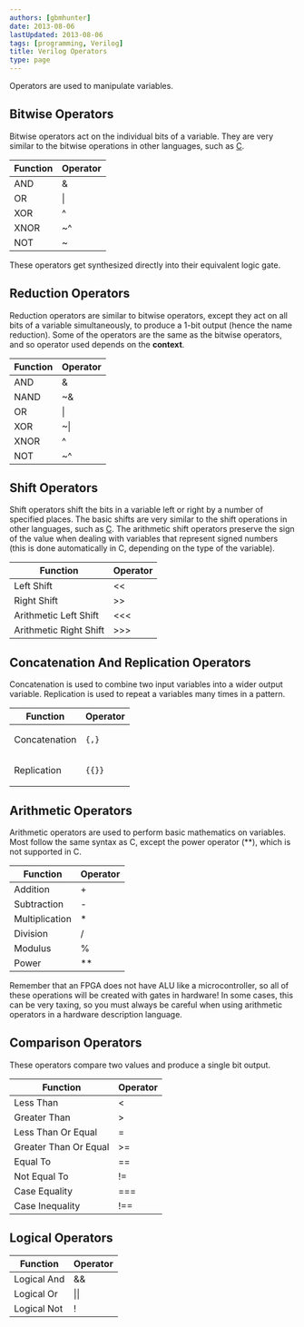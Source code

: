 ```yaml
---
authors: [gbmhunter]
date: 2013-08-06
lastUpdated: 2013-08-06
tags: [programming, Verilog]
title: Verilog Operators
type: page
---
```


Operators are used to manipulate variables.

## Bitwise Operators

Bitwise operators act on the individual bits of a variable. They are very similar to the bitwise operations in other languages, such as [C](/programming/languages/c).
<table>
  <thead>
    <tr>
      <th>Function</th>
      <th>Operator</th>
    </tr>
  </thead>
<tbody >
<tr >
<td >AND</td>
<td >&amp;</td>
</tr>
<tr >
<td >OR</td>
<td >|</td>
</tr>
<tr >
<td >XOR</td>
<td >^</td>
</tr>
<tr >
<td >XNOR</td>
<td >~^</td>
</tr>
<tr >
<td >NOT</td>
<td >~</td>
</tr>
</tbody>
</table>

These operators get synthesized directly into their equivalent logic gate.

## Reduction Operators

Reduction operators are similar to bitwise operators, except they act on all bits of a variable simultaneously, to produce a 1-bit output (hence the name reduction). Some of the operators are the same as the bitwise operators, and so operator used depends on the **context**.
<table>
    <thead>
        <tr>
            <th>Function</th>
            <th>Operator</th>
        </tr>
    </thead>
<tbody >
<tr >
<td >AND</td>
<td >&amp;</td>
</tr>
<tr >
<td >NAND</td>
<td >~&amp;</td>
</tr>
<tr >
<td >OR</td>
<td >|</td>
</tr>
<tr >
<td >XOR</td>
<td >~|</td>
</tr>
<tr >
<td >XNOR</td>
<td >^</td>
</tr>
<tr >
<td >NOT</td>
<td >~^</td>
</tr>
</tbody>
</table>

## Shift Operators

Shift operators shift the bits in a variable left or right by a number of specified places. The basic shifts are very similar to the shift operations in other languages, such as [C](/programming/languages/c/). The arithmetic shift operators preserve the sign of the value when dealing with variables that represent signed numbers (this is done automatically in C, depending on the type of the variable).

<table>
  <thead>
    <tr>
      <th>Function</th>
      <th>Operator</th>
    </tr>
  </thead>
  <tbody>
    <tr>
      <td>Left Shift</td>
      <td>&lt;&lt;</td>
    </tr>
    <tr>
      <td>Right Shift</td>
      <td>&gt;&gt;</td>
    </tr>
    <tr>
      <td>Arithmetic Left Shift</td>
      <td>&lt;&lt;&lt;</td>
    </tr>
    <tr>
      <td>Arithmetic Right Shift</td>
      <td>&gt;&gt;&gt;</td>
    </tr>
  </tbody>
</table>

## Concatenation And Replication Operators

Concatenation is used to combine two input variables into a wider output variable. Replication is used to repeat a variables many times in a pattern.

<table>
  <thead>
    <tr>
      <th>Function</th>
      <th>Operator</th>
    </tr>
  </thead>
<tbody >
<tr >
<td >Concatenation</td>
<td>

`{,}`
</td>
</tr>
<tr >
<td >Replication</td>
<td >

`{{}}`
</td>
</tr>
</tbody>
</table>


## Arithmetic Operators

Arithmetic operators are used to perform basic mathematics on variables. Most follow the same syntax as C, except the power operator (**), which is not supported in C.

<table>
  <thead>
    <tr>
      <th>Function</th>
      <th>Operator</th>
    </tr>
  </thead>
<tbody >
<tr >
<td >Addition</td>
<td >+</td>
</tr>
<tr >
<td >Subtraction</td>
<td >-</td>
</tr>
<tr >
<td >Multiplication</td>
<td >*</td>
</tr>
<tr >
<td >Division</td>
<td >/</td>
</tr>
<tr >
<td >Modulus</td>
<td >%</td>
</tr>
<tr >
<td >Power</td>
<td >**</td>
</tr>
</tbody>
</table>

Remember that an FPGA does not have ALU like a microcontroller, so all of these operations will be created with gates in hardware! In some cases, this can be very taxing, so you must always be careful when using arithmetic operators in a hardware description language.

## Comparison Operators

These operators compare two values and produce a single bit output.

<table>
    <thead>
        <tr>
            <th>Function</th>
            <th>Operator</th>
        </tr>
    </thead>
<tbody>
<tr >

<td >Less Than</td>

<td >&lt;</td>
</tr>
<tr >

<td >Greater Than</td>

<td >></td>
</tr>
<tr >

<td >Less Than Or Equal</td>

<td >=</td>
</tr>
<tr >

<td >Greater Than Or Equal</td>

<td >>=</td>
</tr>
<tr >

<td >Equal To</td>

<td >==</td>
</tr>
<tr >

<td >Not Equal To</td>

<td >!=</td>
</tr>
<tr >

<td >Case Equality</td>

<td >===</td>
</tr>
<tr >

<td >Case Inequality</td>

<td >!==</td>
</tr>
</tbody>
</table>


## Logical Operators

<table>
    <thead>
        <tr>
            <th>Function</th>
            <th>Operator</th>
        </tr>
    </thead>
<tbody >
<tr >

<td >Logical And</td>

<td >&amp;&amp;</td>
</tr>
<tr >

<td >Logical Or</td>

<td >||</td>
</tr>
<tr >

<td >Logical Not</td>

<td >!</td>
</tr>
</tbody>
</table>
